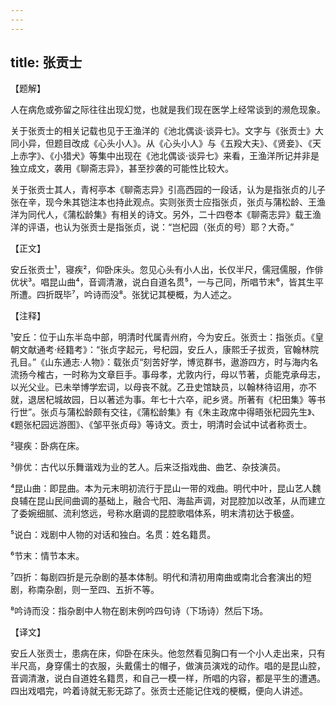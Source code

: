 ```yaml
---
---
---
```

title: 张贡士
---




【题解】


人在病危或弥留之际往往出现幻觉，也就是我们现在医学上经常谈到的濒危现象。

关于张贡士的相关记载也见于王渔洋的《池北偶谈·谈异七》。文字与《张贡士》大同小异，但题目改成《心头小人》。从《心头小人》与《五羖大夫》、《贤妾》、《天上赤字》、《小猎犬》等集中出现在《池北偶谈·谈异七》来看，王渔洋所记并非是独立成文，袭用《聊斋志异》，甚至抄袭的可能性比较大。

关于张贡士其人，青柯亭本《聊斋志异》引高西园的一段话，认为是指张贞的儿子张在辛，现今朱其铠注本也持此观点。实则张贡士应指张贞，张贞与蒲松龄、王渔洋为同代人，《蒲松龄集》有相关的诗文。另外，二十四卷本《聊斋志异》载王渔洋的评语，也认为张贡士是指张贞，说：“岂杞园（张贞的号）耶？大奇。”


【正文】

安丘张贡士¹，寝疾²，仰卧床头。忽见心头有小人出，长仅半尺，儒冠儒服，作俳优状³。唱昆山曲⁴，音调清澈，说白自道名贯⁵，一与己同，所唱节末⁶，皆其生平所遭。四折既毕⁷，吟诗而没⁸。张犹记其梗概，为人述之。

【注释】


¹安丘：位于山东半岛中部，明清时代属青州府，今为安丘。张贡士：指张贞。《皇朝文献通考·经籍考》：“张贞字起元，号杞园，安丘人，康熙壬子拔贡，官翰林院孔目。”《山东通志·人物》：载张贞“刻苦好学，博览群书，遨游四方，时与海内名流扬今榷古，一时称为文章巨手。事母孝，尤敦内行，母以节著，贞能克承母志，以光父业。已未举博学宏词，以母丧不就。乙丑史馆缺员，以翰林待诏用，亦不就，退居杞城故园，日以著述为事。年七十六卒，祀乡贤。所著有《杞田集》等书行世”。张贞与蒲松龄颇有交往，《蒲松龄集》有《朱主政席中得晤张杞园先生》、《题张杞园远游图》、《邹平张贞母》等诗文。贡士，明清时会试中试者称贡士。

²寝疾：卧病在床。

³俳优：古代以乐舞谐戏为业的艺人。后来泛指戏曲、曲艺、杂技演员。

⁴昆山曲：即昆曲。本为元末明初流行于昆山一带的戏曲。明代中叶，昆山艺人魏良辅在昆山民间曲调的基础上，融合弋阳、海盐声调，对昆腔加以改革，从而建立了委婉细腻、流利悠远，号称水磨调的昆腔歌唱体系，明末清初达于极盛。

⁵说白：戏剧中人物的对话和独白。名贯：姓名籍贯。

⁶节末：情节本末。

⁷四折：每剧四折是元杂剧的基本体制。明代和清初用南曲或南北合套演出的短剧，称南杂剧，则一至四、五折不等。

⁸吟诗而没：指杂剧中人物在剧末例吟四句诗（下场诗）然后下场。





【译文】


安丘人张贡士，患病在床，仰卧在床头。他忽然看见胸口有一个小人走出来，只有半尺高，身穿儒士的衣服，头戴儒士的帽子，做演员演戏的动作。唱的是昆山腔，音调清澈，说白自道姓名籍贯，和自己一模一样，所唱的内容，都是平生的遭遇。四出戏唱完，吟着诗就无影无踪了。张贡士还能记住戏的梗概，便向人讲述。